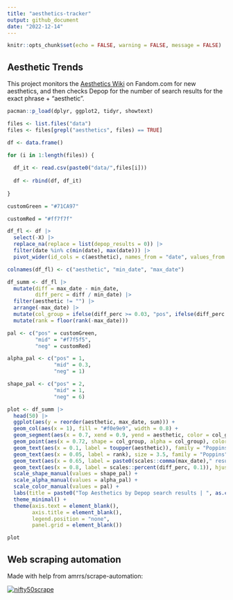 ```yaml
---
title: "aesthetics-tracker"
output: github_document
date: "2022-12-14"
---
```


```r
knitr::opts_chunk$set(echo = FALSE, warning = FALSE, message = FALSE)
```

## Aesthetic Trends

This project monitors the [Aesthetics Wiki](https://aesthetics.fandom.com/wiki/Aesthetics_Wiki) on Fandom.com for new aesthetics, and then checks Depop for the number of search results for the exact phrase + "aesthetic".

```r
pacman::p_load(dplyr, ggplot2, tidyr, showtext)

files <- list.files("data")
files <- files[grepl("aesthetics", files) == TRUE]

df <- data.frame()

for (i in 1:length(files)) {
  
  df_it <- read.csv(paste0("data/",files[i]))
  
  df <- rbind(df, df_it)
  
}

customGreen = "#71CA97"

customRed = "#ff7f7f"
```

```r

df_fl <- df |>
  select(-X) |>
  replace_na(replace = list(depop_results = 0)) |>
  filter(date %in% c(min(date), max(date))) |>
  pivot_wider(id_cols = c(aesthetic), names_from = "date", values_from = "depop_results")

colnames(df_fl) <- c("aesthetic", "min_date", "max_date")

df_summ <- df_fl |>
  mutate(diff = max_date - min_date,
         diff_perc = diff / min_date) |>
  filter(aesthetic != "") |>
  arrange(-max_date) |>
  mutate(col_group = ifelse(diff_perc >= 0.03, "pos", ifelse(diff_perc > -0.03, "mid", "neg"))) |>
  mutate(rank = floor(rank(-max_date)))
```

```r
pal <- c("pos" = customGreen,
         "mid" = "#f7f5f5",
         "neg" = customRed)

alpha_pal <- c("pos" = 1,
               "mid" = 0.3,
               "neg" = 1)

shape_pal <- c("pos" = 2,
               "mid" = 1,
               "neg" = 6)

plot <- df_summ |>
  head(50) |>
  ggplot(aes(y = reorder(aesthetic, max_date, sum))) +
  geom_col(aes(x = 1), fill = "#f0e9e9", width = 0.8) +
  geom_segment(aes(x = 0.7, xend = 0.9, yend = aesthetic, color = col_group), size = 6) +
  geom_point(aes(x = 0.72, shape = col_group, alpha = col_group), color = "#1d1d1d", stroke = 1, size = 3) +
  geom_text(aes(x = 0.1, label = toupper(aesthetic)), family = "Poppins", size = 4.6, hjust = 0, vjust = 0.5) +
  geom_text(aes(x = 0.05, label = rank), size = 3.5, family = "Poppins") +
  geom_text(aes(x = 0.65, label = paste0(scales::comma(max_date)," results")), hjust = 1, family = "Poppins") +
  geom_text(aes(x = 0.8, label = scales::percent(diff_perc, 0.1)), hjust = 0.5, size = 4, family = "Poppins") +
  scale_shape_manual(values = shape_pal) +
  scale_alpha_manual(values = alpha_pal) +
  scale_color_manual(values = pal) +
  labs(title = paste0("Top Aesthetics by Depop search results | ", as.character(max(df$date)))) +
  theme_minimal() +
  theme(axis.text = element_blank(),
        axis.title = element_blank(),
        legend.position = "none",
        panel.grid = element_blank())

plot
```

## Web scraping automation

Made with help from amrrs/scrape-automation:

[![nifty50scrape](https://github.com/amrrs/scrape-automation/actions/workflows/main.yml/badge.svg)](https://github.com/amrrs/scrape-automation/actions/workflows/main.yml)